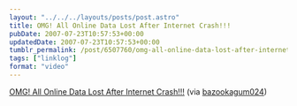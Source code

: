 ```yaml
---
layout: "../../../layouts/posts/post.astro"
title: OMG! All Online Data Lost After Internet Crash!!!
pubDate: 2007-07-23T10:57:53+00:00
updatedDate: 2007-07-23T10:57:53+00:00
tumblr_permalink: /post/6507760/omg-all-online-data-lost-after-internet-crash
tags: ["linklog"]
format: "video"
---
```


[OMG! All Online Data Lost After Internet Crash!!!][1] (via [bazookagum024][1])

[1]: https://www.youtube.com/watch?v=z4vDClhnJjs
[2]: http://youtube.com/user/bazookagum024
